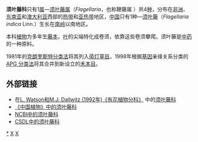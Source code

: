 {{Automatic taxobox
| name = 须叶藤属
| taxon = Flagellaria
| parent_authority = Dumort.
| authority = [[卡尔·林奈|L.]]
}}

'''须叶藤科'''只有1[[属|属]]—[[须叶藤属|须叶藤属]]（''Flagellaria''，也称鞭藤属 ）共4[[种|种]]，分布在[[非洲|非洲]]、[[东南亚|东南亚]]和[[澳大利亚|澳大利亚]]西部的[[热带|热带]]和[[亚热带|亚热带]]地区，[[中国|中国]]只有1种—[[须叶藤|须叶藤]]（''Flagellaria indica'' Linn.）生长在[[南岭|南岭]]以南地区。

本科[[植物|植物]]为多年生[[藤本|藤本]]，[[叶|叶]]的尖端特化成卷须，依靠这些卷须攀爬。须叶藤是[[中药|中药]]的一种原料。

1981年的[[克朗奎斯特分类法|克朗奎斯特分类法]]将其列入[[帚灯草目|帚灯草目]]，1998年根据[[基因|基因]]亲缘关系分类的[[APG_分类法|APG 分类法]]将其合并到新设立的[[禾本目|禾本目]]。

==外部链接==
*在[http://delta-intkey.com/angio/ L. Watson和M.J. Dallwitz (1992年)《有花植物分科》] {{Wayback|url=http://delta-intkey.com/angio/ |date=20070103200438 }}中的[http://delta-intkey.com/angio/www/Flagella.htm 须叶藤科] {{Wayback|url=http://delta-intkey.com/angio/www/Flagella.htm |date=20070103200438 }}
*[http://www.efloras.org/florataxon.aspx?flora_id=2&taxon_id=10344 《中国植物》中的须叶藤科]
*[http://www.ncbi.nlm.nih.gov/Taxonomy/Browser/wwwtax.cgi?mode=Tree&id=14146&lvl=3&lin=f&keep=1&srchmode=1&unlock NCBI中的须叶藤科]
*[http://www.csdl.tamu.edu/FLORA/cgi/gateway_family?fam=Flagellariaceae CSDL中的须叶藤科]
{{Taxonbar|from=Q516967}}

[[Category:须叶藤科|*]]
[[Category:植物科名|X]]
[[Category:卡尔·林奈命名的生物分类|X]]